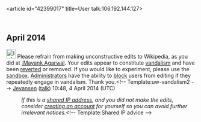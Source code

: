<article id="42399017" title=User talk:106.192.144.127>
	<talkpage id="42399017" title="User talk:106.192.144.127">
== April 2014 ==
[[File:Information orange.svg|25px|alt=Information icon]] Please refrain from making unconstructive edits to Wikipedia, as you did at [[:Mayank Agarwal]]. Your edits appear to constitute [[Wikipedia:Vandalism|vandalism]] and have been [[Help:Reverting|reverted]] or removed. If you would like to experiment, please use the [[Wikipedia:Sandbox|sandbox]]. [[Wikipedia:Administrators|Administrators]] have the ability to [[WP:BLOCK|block]] users from editing if they repeatedly engage in vandalism. Thank you.&lt;!-- Template:uw-vandalism2 --&gt; [[User:Jevansen|Jevansen]] ([[User talk:Jevansen|talk]]) 10:48, 4 April 2014 (UTC)
:''If this is a [[Network address translation|shared IP address]], and you did not make the edits, consider [[Wikipedia:Why create an account?|creating an account]] for yourself so you can avoid further irrelevant notices.''&lt;!-- Template:Shared IP advice --&gt;
	</talkpage>
</article>